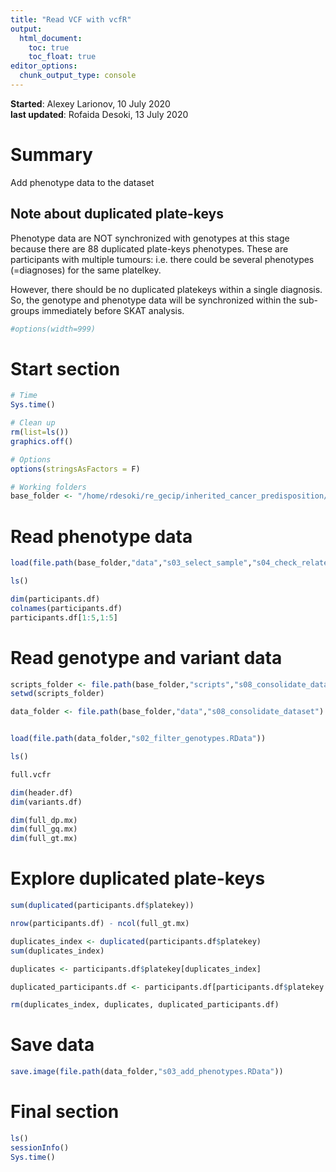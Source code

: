 ```yaml
---
title: "Read VCF with vcfR"
output: 
  html_document:
    toc: true
    toc_float: true
editor_options: 
  chunk_output_type: console
---
```


**Started**: Alexey Larionov, 10 July 2020  
**last updated**: Rofaida Desoki, 13 July 2020

# Summary

Add phenotype data to the dataset  

## Note about duplicated plate-keys

Phenotype data are NOT synchronized with genotypes at this stage because there are 88 duplicated plate-keys phenotypes.  These are participants with multiple tumours: i.e. there could be several phenotypes (=diagnoses) for the same platelkey.  

However, there should be no duplicated platekeys within a single diagnosis.  So, the genotype and phenotype data will be synchronized within the sub-groups immediately before SKAT analysis.  

<style>
pre{
  overflow-x: auto;
}
pre code{
  word-wrap: normal;
  white-space: pre;
}
</style>

```r

#options(width=999)

```

# Start section

```r

# Time
Sys.time()

# Clean up
rm(list=ls())
graphics.off()

# Options
options(stringsAsFactors = F)

# Working folders
base_folder <- "/home/rdesoki/re_gecip/inherited_cancer_predisposition/rofaida/Rproject"

```

# Read phenotype data

```r

load(file.path(base_folder,"data","s03_select_sample","s04_check_relatedness.RData"))

ls()

dim(participants.df)
colnames(participants.df)
participants.df[1:5,1:5]

```

# Read genotype and variant data

```r

scripts_folder <- file.path(base_folder,"scripts","s08_consolidate_dataset")
setwd(scripts_folder)

data_folder <- file.path(base_folder,"data","s08_consolidate_dataset")


load(file.path(data_folder,"s02_filter_genotypes.RData"))

ls()

full.vcfr

dim(header.df)
dim(variants.df)

dim(full_dp.mx)
dim(full_gq.mx)
dim(full_gt.mx)

```

# Explore duplicated plate-keys

```r

sum(duplicated(participants.df$platekey))

nrow(participants.df) - ncol(full_gt.mx)

duplicates_index <- duplicated(participants.df$platekey)
sum(duplicates_index)

duplicates <- participants.df$platekey[duplicates_index]

duplicated_participants.df <- participants.df[participants.df$platekey %in% duplicates,]

rm(duplicates_index, duplicates, duplicated_participants.df)

```

# Save data

```r

save.image(file.path(data_folder,"s03_add_phenotypes.RData"))

```

# Final section

```r

ls()
sessionInfo()
Sys.time()

```
